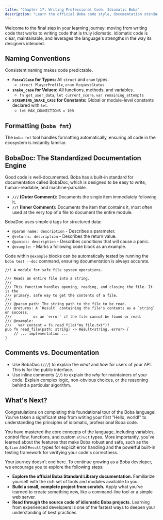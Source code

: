```yaml
---
title: "Chapter 17: Writing Professional Code: Idiomatic Boba"
description: "Learn the official Boba code style, documentation standards, and the philosophy behind them."
---
```


Welcome to the final step in your learning journey: moving from writing code that works to writing code that is truly idiomatic. Idiomatic code is clear, maintainable, and leverages the language's strengths in the way its designers intended.

## Naming Conventions

Consistent naming makes code predictable.

- **`PascalCase` for Types:** All `struct` and `enum` types.
  - `struct PlayerProfile`, `enum RequestStatus`
- **`snake_case` for Values:** All functions, methods, and variables.
  - `fn get_user_data`, `let current_score`, `var remaining_attempts`
- **`SCREAMING_SNAKE_CASE` for Constants:** Global or module-level constants declared with `let`.
  - `let MAX_CONNECTIONS = 100`

## Formatting (`boba fmt`)

The `boba fmt` tool handles formatting automatically, ensuring all code in the ecosystem is instantly familiar.

## BobaDoc: The Standardized Documentation Engine

Good code is well-documented. Boba has a built-in standard for documentation called BobaDoc, which is designed to be easy to write, human-readable, and machine-parsable.

-   **`///` (Outer Comment):** Documents the single item immediately following it.
-   **`//!` (Inner Comment):** Documents the item that contains it, most often used at the very top of a file to document the entire module.

BobaDoc uses simple `@` tags for structured data:

-   `@param name: description` - Describes a parameter.
-   `@returns: description` - Describes the return value.
-   `@panics: description` - Describes conditions that will cause a panic.
-   `@example:` - Marks a following code block as an example.

Code within `@example` blocks can be automatically tested by running the `boba test --doc` command, ensuring documentation is always accurate.

```boba
//! A module for safe file system operations.

/// Reads an entire file into a string.
///
/// This function handles opening, reading, and closing the file. It is the
/// primary, safe way to get the contents of a file.
///
/// @param path: The string path to the file to be read.
/// @returns: A `Result` containing the file's contents as a `string` on success,
///          or an `error` if the file cannot be found or read.
/// @example:
///   var content = fs.read_file("my_file.txt")?
pub fn read_file(path: string) -> Result<string, error> {
    // ... implementation ...
}
```

## Comments vs. Documentation

- Use BobaDoc (`///`) to explain the *what* and *how* for users of your API. This is for the public interface.
- Use inline comments (`//`) to explain the *why* for maintainers of your code. Explain complex logic, non-obvious choices, or the reasoning behind a particular algorithm.

## What's Next?

Congratulations on completing this foundational tour of the Boba language! You've taken a significant step from writing your first "Hello, world!" to understanding the principles of idiomatic, professional Boba code.

You have mastered the core concepts of the language, including variables, control flow, functions, and custom `struct` types. More importantly, you've learned about the features that make Boba robust and safe, such as the `Option` and `Result` types for explicit error handling and the powerful built-in testing framework for verifying your code's correctness.

Your journey doesn't end here. To continue growing as a Boba developer, we encourage you to explore the following steps:

-   **Explore the official Boba Standard Library documentation.** Familiarize yourself with the rich set of tools and modules available to you.
-   **Build a small, complete project from scratch.** Apply what you've learned to create something new, like a command-line tool or a simple web server.
-   **Read through the source code of idiomatic Boba projects.** Learning from experienced developers is one of the fastest ways to deepen your understanding of best practices.